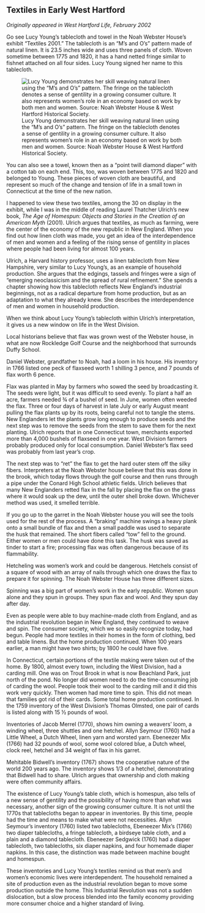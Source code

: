 ## Textiles in Early West Hartford {-}

*Originally appeared in West Hartford Life, February 2002*

Go see Lucy Young’s tablecloth and towel in the Noah Webster House’s exhibit “Textiles 2001.” The tablecloth is an “M’s and O’s” pattern made of natural linen. It is 23.5 inches wide and uses three panels of cloth. Woven sometime between 1775 and 1820, it has a hand netted fringe similar to fishnet attached on all four sides. Lucy Young signed her name to this tablecloth.

![Lucy Young demonstrates her skill weaving natural linen using the “M’s and O’s” pattern. The fringe on the tablecloth denotes a sense of gentility in a growing consumer culture. It also represents women’s role in an economy based on work by both men and women. Source: Noah Webster House & West Hartford Historical Society.](images/01-tablecloth.jpg)

You can also see a towel, known then as a “point twill diamond diaper” with a cotton tab on each end. This, too, was woven between 1775 and 1820 and belonged to Young. These pieces of woven cloth are beautiful, and represent so much of the change and tension of life in a small town in Connecticut at the time of the new nation.

I happened to view these two textiles, among the 30 on display in the exhibit, while I was in the middle of reading Laurel Thatcher Ulrich’s new book, *The Age of Homespun: Objects and Stories in the Creation of an American Myth* (2001). Ulrich argues that textiles, as much as farming, were the center of the economy of the new republic in New England. When you find out how linen cloth was made, you get an idea of the interdependence of men and women and a feeling of the rising sense of gentility in places where people had been living for almost 100 years.

Ulrich, a Harvard history professor, uses a linen tablecloth from New Hampshire, very similar to Lucy Young’s, as an example of household production. She argues that the edgings, tassels and fringes were a sign of “emerging neoclassicism and the spread of rural refinement.” She spends a chapter showing how this tablecloth reflects New England’s industrial beginnings, not as a radical departure from home production, but as an adaptation to what they already knew. She describes the interdependence of men and women in household production.

When we think about Lucy Young’s tablecloth within Ulrich’s interpretation, it gives us a new window on life in the West Division.

Local historians believe that flax was grown west of the Webster house, in what are now Rockledge Golf Course and the neighborhood that surrounds Duffy School.

Daniel Webster, grandfather to Noah, had a loom in his house. His inventory in 1766 listed one peck of flaxseed worth 1 shilling 3 pence, and 7 pounds of flax worth 6 pence.

Flax was planted in May by farmers who sowed the seed by broadcasting it. The seeds were light, but it was difficult to seed evenly. To plant a half an acre, farmers needed ¾ of a bushel of seed. In June, women often weeded the flax. Three or four days of harvest in late July or early August meant pulling the flax plants up by its roots, being careful not to tangle the stems. New Englanders let the plants grow long enough to produce seeds and the next step was to remove the seeds from the stem to save them for the next planting. Ulrich reports that in one Connecticut town, merchants exported more than 4,000 bushels of flaxseed in one year. West Division farmers probably produced only for local consumption. Daniel Webster’s flax seed was probably from last year’s crop.

The next step was to “ret” the flax to get the hard outer stem off the silky fibers. Interpreters at the Noah Webster house believe that this was done in the brook, which today flows through the golf course and then runs through a pipe under the Conard High School athletic fields. Ulrich believes that many New Englanders retted flax in the fall by placing the flax on the grass where it would soak up the dew, until the outer shell broke down. Whichever method was used, it smelled terrible.

If you go up to the garret in the Noah Webster house you will see the tools used for the rest of the process. A “braking” machine swings a heavy plank onto a small bundle of flax and then a small paddle was used to separate the husk that remained. The short fibers called “tow” fell to the ground. Either women or men could have done this task. The husk was saved as tinder to start a fire; processing flax was often dangerous because of its flammability.

Hetcheling was women’s work and could be dangerous. Hetchels consist of a square of wood with an array of nails through which one draws the flax to prepare it for spinning. The Noah Webster House has three different sizes.

Spinning was a big part of women’s work in the early republic. Women spun alone and they spun in groups. They spun flax and wool. And they spun day after day.

Even as people were able to buy machine-made cloth from England, and as the industrial revolution began in New England, they continued to weave and spin. The consumer society, which we so easily recognize today, had begun. People had more textiles in their homes in the form of clothing, bed and table linens. But the home production continued. When 100 years earlier, a man might have two shirts; by 1800 he could have five.

In Connecticut, certain portions of the textile making were taken out of the home. By 1800, almost every town, including the West Division, had a carding mill. One was on Trout Brook in what is now Beachland Park, just north of the pond. No longer did women need to do the time-consuming job of carding the wool. People took their wool to the carding mill and it did this work very quickly. Then women had more time to spin. This did not mean that families got rid of their cards. Some total home production continued. In the 1759 inventory of the West Division’s Thomas Olmsted, one pair of cards is listed along with 15 ½ pounds of wool.

Inventories of Jacob Merrel (1770), shows him owning a weavers’ loom, a winding wheel, three shuttles and one hetchel. Allyn Seymour (1760) had a Little Wheel, a Dutch Wheel, linen yarn and worsted yarn. Ebeneezer Mix (1766) had 32 pounds of wool, some wool colored blue, a Dutch wheel, clock reel, hetchel and 34 weight of flax in his garret.

Mehitable Bidwell’s inventory (1767) shows the cooperative nature of the world 200 years ago. The inventory shows 1/3 of a hetchel, demonstrating that Bidwell had to share. Ulrich argues that ownership and cloth making were often community affairs.

The existence of Lucy Young’s table cloth, which is homespun, also tells of a new sense of gentility and the possibility of having more than what was necessary, another sign of the growing consumer culture. It is not until the 1770s that tablecloths began to appear in inventories. By this time, people had the time and means to make what were not necessities. Allyn Seymour's inventory (1760) listed two tablecloths, Ebeneezer Mix’s (1766) two diaper tablecloths, a fringe tablecloth, a birdseye table cloth, and a plain and a diamond tablecloth. Ebeneezer Sedgwick (1760) had a diaper tablecloth, two tablecloths, six diaper napkins, and four homemade diaper napkins. In this case, the distinction was made between machine bought and homespun.

These inventories and Lucy Young’s textiles remind us that men’s and women’s economic lives were interdependent. The household remained a site of production even as the industrial revolution began to move some production outside the home. This Industrial Revolution was not a sudden dislocation, but a slow process blended into the family economy providing more consumer choice and a higher standard of living.
